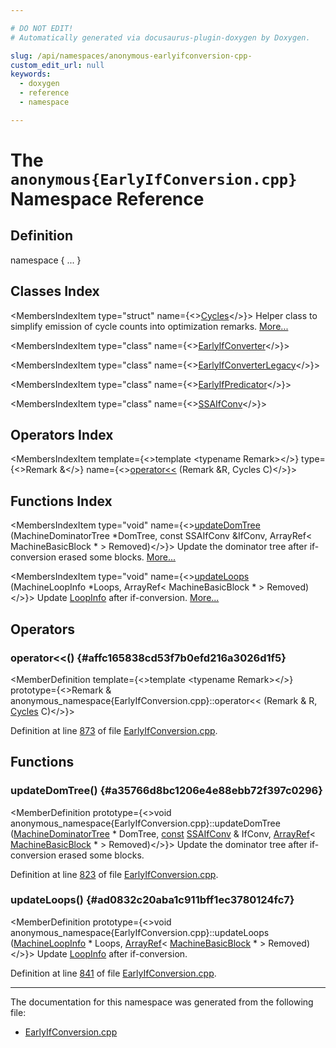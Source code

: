 ```yaml
---

# DO NOT EDIT!
# Automatically generated via docusaurus-plugin-doxygen by Doxygen.

slug: /api/namespaces/anonymous-earlyifconversion-cpp-
custom_edit_url: null
keywords:
  - doxygen
  - reference
  - namespace

---
```





# The `anonymous{EarlyIfConversion.cpp}` Namespace Reference

<DoxygenPage pluginConfig={pluginConfig}>



## Definition

<CodeBlock>namespace &#123; ... &#125;</CodeBlock>

## Classes Index

<MembersIndex>

<MembersIndexItem
  type="struct"
  name={<><a href="/docs/api/structs/anonymous-namespace-earlyifconversion-cpp-/cycles">Cycles</a></>}>
Helper class to simplify emission of cycle counts into optimization remarks. <a href="/docs/api/structs/anonymous-namespace-earlyifconversion-cpp-/cycles/#details">More...</a>
</MembersIndexItem>

<MembersIndexItem
  type="class"
  name={<><a href="/docs/api/classes/anonymous-namespace-earlyifconversion-cpp-/earlyifconverter">EarlyIfConverter</a></>}>
</MembersIndexItem>

<MembersIndexItem
  type="class"
  name={<><a href="/docs/api/classes/anonymous-namespace-earlyifconversion-cpp-/earlyifconverterlegacy">EarlyIfConverterLegacy</a></>}>
</MembersIndexItem>

<MembersIndexItem
  type="class"
  name={<><a href="/docs/api/classes/anonymous-namespace-earlyifconversion-cpp-/earlyifpredicator">EarlyIfPredicator</a></>}>
</MembersIndexItem>

<MembersIndexItem
  type="class"
  name={<><a href="/docs/api/classes/anonymous-namespace-earlyifconversion-cpp-/ssaifconv">SSAIfConv</a></>}>
</MembersIndexItem>

</MembersIndex>

## Operators Index

<MembersIndex>

<MembersIndexItem
  template={<>template &lt;typename Remark&gt;</>}
  type={<>Remark &amp;</>}
  name={<><a href="#affc165838cd53f7b0efd216a3026d1f5">operator&lt;&lt;</a> (Remark &amp;R, Cycles C)</>}>
</MembersIndexItem>

</MembersIndex>

## Functions Index

<MembersIndex>

<MembersIndexItem
  type="void"
  name={<><a href="#a35766d8bc1206e4e88ebb72f397c0296">updateDomTree</a> (MachineDominatorTree &#42;DomTree, const SSAIfConv &amp;IfConv, ArrayRef&lt; MachineBasicBlock &#42; &gt; Removed)</>}>
Update the dominator tree after if-conversion erased some blocks. <a href="#a35766d8bc1206e4e88ebb72f397c0296">More...</a>
</MembersIndexItem>

<MembersIndexItem
  type="void"
  name={<><a href="#ad0832c20aba1c911bff1ec3780124fc7">updateLoops</a> (MachineLoopInfo &#42;Loops, ArrayRef&lt; MachineBasicBlock &#42; &gt; Removed)</>}>
Update <a href="/docs/api/classes/llvm/loopinfo">LoopInfo</a> after if-conversion. <a href="#ad0832c20aba1c911bff1ec3780124fc7">More...</a>
</MembersIndexItem>

</MembersIndex>


<SectionDefinition>

## Operators

### operator&lt;&lt;() {#affc165838cd53f7b0efd216a3026d1f5}

<MemberDefinition
  template={<>template &lt;typename Remark&gt;</>}
  prototype={<>Remark &amp; anonymous&#95;namespace&#123;EarlyIfConversion.cpp&#125;::operator&lt;&lt; (Remark &amp; R, <a href="/docs/api/structs/anonymous-namespace-earlyifconversion-cpp-/cycles">Cycles</a> C)</>}>

Definition at line <a href="/docs/api/files/lib/lib/codegen/earlyifconversion-cpp/#l00873">873</a> of file <a href="/docs/api/files/lib/lib/codegen/earlyifconversion-cpp">EarlyIfConversion.cpp</a>.
</MemberDefinition>

</SectionDefinition>

<SectionDefinition>

## Functions

### updateDomTree() {#a35766d8bc1206e4e88ebb72f397c0296}

<MemberDefinition
  prototype={<>void anonymous&#95;namespace&#123;EarlyIfConversion.cpp&#125;::updateDomTree (<a href="/docs/api/classes/llvm/machinedominatortree">MachineDominatorTree</a> &#42; DomTree, <a href="/docs/api/files/lib/lib/target/lib/target/aarch64/aarch64promoteconstant-cpp/#a90f8350fecae261c25be85d38b451bff">const</a> <a href="/docs/api/classes/anonymous-namespace-earlyifconversion-cpp-/ssaifconv">SSAIfConv</a> &amp; IfConv, <a href="/docs/api/classes/llvm/arrayref">ArrayRef</a>&lt; <a href="/docs/api/classes/llvm/machinebasicblock">MachineBasicBlock</a> &#42; &gt; Removed)</>}>
Update the dominator tree after if-conversion erased some blocks.

Definition at line <a href="/docs/api/files/lib/lib/codegen/earlyifconversion-cpp/#l00823">823</a> of file <a href="/docs/api/files/lib/lib/codegen/earlyifconversion-cpp">EarlyIfConversion.cpp</a>.
</MemberDefinition>

### updateLoops() {#ad0832c20aba1c911bff1ec3780124fc7}

<MemberDefinition
  prototype={<>void anonymous&#95;namespace&#123;EarlyIfConversion.cpp&#125;::updateLoops (<a href="/docs/api/classes/llvm/machineloopinfo">MachineLoopInfo</a> &#42; Loops, <a href="/docs/api/classes/llvm/arrayref">ArrayRef</a>&lt; <a href="/docs/api/classes/llvm/machinebasicblock">MachineBasicBlock</a> &#42; &gt; Removed)</>}>
Update <a href="/docs/api/classes/llvm/loopinfo">LoopInfo</a> after if-conversion.

Definition at line <a href="/docs/api/files/lib/lib/codegen/earlyifconversion-cpp/#l00841">841</a> of file <a href="/docs/api/files/lib/lib/codegen/earlyifconversion-cpp">EarlyIfConversion.cpp</a>.
</MemberDefinition>

</SectionDefinition>

<hr/>

The documentation for this namespace was generated from the following file:

<ul>
<li><a href="/docs/api/files/lib/lib/codegen/earlyifconversion-cpp">EarlyIfConversion.cpp</a></li>
</ul>

</DoxygenPage>

